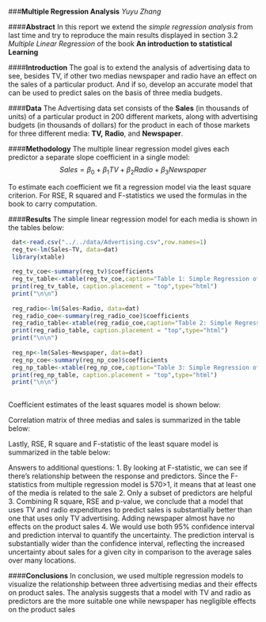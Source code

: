 ###**Multiple Regression Analysis** 
  _Yuyu Zhang_

####**Abstract**
In this report we extend the _simple regression analysis_ from last time and try to reproduce the main results displayed in section 3.2 _Multiple Linear Regression_ of the book  **An introduction to statistical Learning **

####**Introduction**
The goal is to extend the analysis of advertising data to see, besides TV, if other two medias newspaper and radio have an effect on the sales of a particular product. And if so, develop an accurate model that can be used to predict sales on the basis of three media budgets. 

####**Data**
The Advertising data set consists of the **Sales** (in thousands of units) of a particular product in 200 different
markets, along with advertising budgets (in thousands of dollars) for the product in each of those markets for
three different media: **TV,** **Radio**, and **Newspaper**.

####**Methodology**
The multiple linear regression model gives each predictor a separate slope coefficient in a single model:
       $$Sales=\beta_0+\beta_1TV+\beta_2Radio+\beta_3Newspaper$$
       
To estimate each coefficient we fit a regression model via the least square criterion.  For RSE, R squared and F-statistics we used the formulas in the book to carry computation.
  
####**Results**
The simple linear regression model for each media is shown in the tables below:
```r
 dat<-read.csv("../../data/Advertising.csv",row.names=1)
 reg_tv<-lm(Sales~TV, data=dat)
 library(xtable)
 
 reg_tv_coe<-summary(reg_tv)$coefficients
 reg_tv_table<-xtable(reg_tv_coe,caption="Table 1: Simple Regression of Sales on TV",digits=2,floating=FALSE)
 print(reg_tv_table, caption.placement = "top",type="html")
 print("\n\n")
 
 reg_radio<-lm(Sales~Radio, data=dat)
 reg_radio_coe<-summary(reg_radio_coe)$coefficients
 reg_radio_table<-xtable(reg_radio_coe,caption="Table 2: Simple Regression of Sales on Radio",digits=2,floating=FALSE)
 print(reg_radio_table, caption.placement = "top",type="html")
 print("\n\n")
 
 reg_np<-lm(Sales~Newspaper, data=dat)
 reg_np_coe<-summary(reg_np_coe)$coefficients
 reg_np_table<-xtable(reg_np_coe,caption="Table 3: Simple Regression of Sales on Newspaper",digits=2,floating=FALSE)
 print(reg_np_table, caption.placement = "top",type="html")
 print("\n\n")
 
```

Coefficient estimates of the least squares model is shown below:



Correlation matrix of three medias and sales is summarized in the table below:


Lastly, RSE, R square and F-statistic of the least square model is summarized in the table below:


Answers to additional questions:
1. By looking at F-statistic, we can see if there's relationship between the response and predictors. Since the F-statistics from multiple regression model is 570>1, it means that at least one of the media is related to the sale
2. Only a subset of predictors are helpful
3. Combining R square, RSE and p-value, we conclude that a model that uses TV and radio expenditures to
predict sales is substantially better than one that uses only TV advertising. Adding newspaper almost have no effects on the product sales
4. We would use both 95% confidence interval and prediction interval to quantify the uncertainty.  The prediction
interval is substantially wider than the confidence interval, reflecting the increased uncertainty about sales for a given city in comparison to the average sales over many locations.

####**Conclusions**
In conclusion,  we used multiple regression models to visualize the relationship between  three advertising medias and their effects on product sales. The analysis suggests that a model with TV and radio as predictors are the more suitable one while newspaper has negligible effects on the product sales
  
